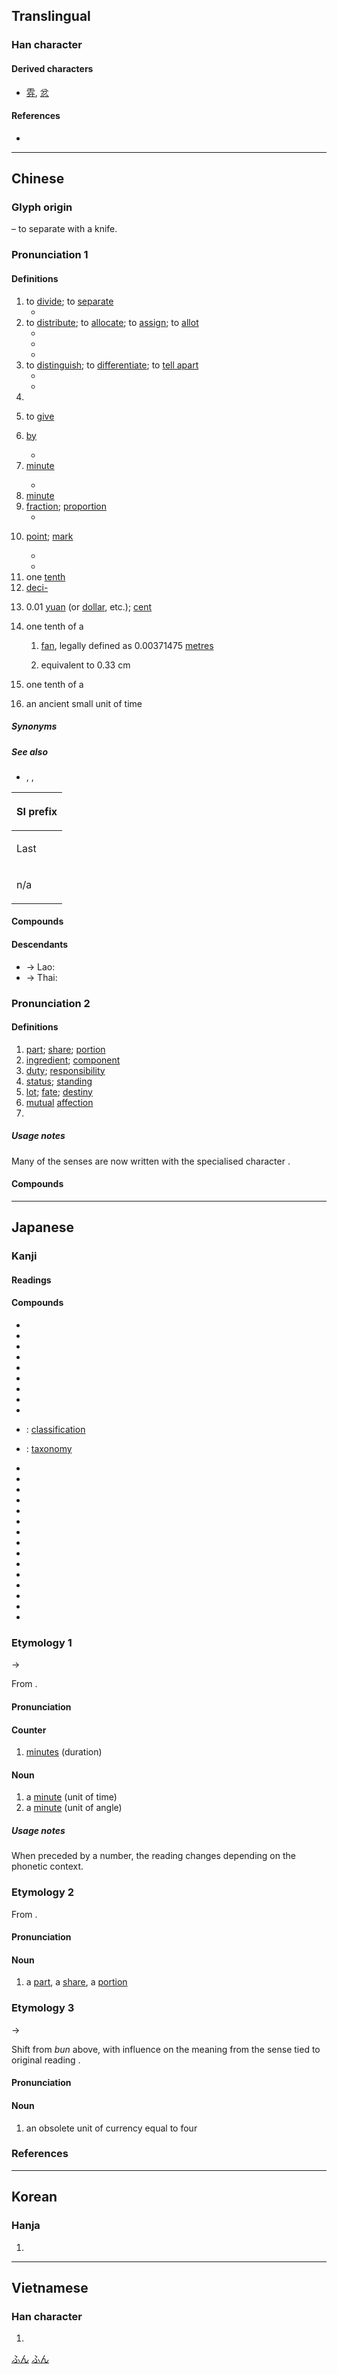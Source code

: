 {{also|份}}
{{character info/new}}
==Translingual==
{{stroke order|type=animate}}
{{stroke order|strokes=4}}

===Han character===
{{Han char|rn=18|rad=刀|as=02|sn=4|four=80227|canj=CSH|ids=⿱八刀}}

====Derived characters====
* [[雰]], [[忿]]

====References====
* {{Han ref|kx=0136.040|dkj=01853|dj=0304.120|hdz=10321.030|uh=5206|ud=20998|bh=A4C0|bd=42176}}

----

==Chinese==
{{zh-forms}}

===Glyph origin===
{{Han etyl}}
{{Han compound|八|刀|ls=ic|t1=to separate|t2=knife}} – to separate with a knife.

===Pronunciation 1===
{{zh-pron
|m=fēn,er=y
|c=fan1
|h=pfs=pûn/fûn
|h_note=pûn - vernacular (“to divide; to separate; to distribute; to give; by”); fûn - literary
|md=buŏng/hŭng
|md_note=buŏng - vernacular; hŭng - literary
|mn=pun/hun
|mn_note=pun - vernacular; hun - literary
|mn-t=bung1/hung1
|mn-t_note=bung1 - vernacular; hung1 - literary
|w=1fen
|mc=1
|oc=1
|ma=y
|cat=v,h:prep,n
}}

====Definitions====
{{zh-hanzi}}

# to [[divide]]; to [[separate]]
#* {{zh-x|這 項 工作 分 兩 階段 進行。|This exercise is '''divided''' into two stages.}}
# to [[distribute]]; to [[allocate]]; to [[assign]]; to [[allot]]
#* {{zh-x|他 和 兒子 分 吃 了 一 張 比薩餅。|He '''shared''' a pizza with his son.}}
#* {{zh-x|他 和 我 一起 分 苹果。|He divided the apples with me.}}
#* {{zh-x|他們 分 到 了 一 幢 住房。|They were '''allotted''' a house to live in.}}
# to [[distinguish]]; to [[differentiate]]; to [[tell apart]]
#* {{zh-x|我 分 不 清 他們。他們 長 得 太 像 了。|I cannot '''tell them apart'''. They are very much alike.}}
#* {{zh-x|他 是 一 個 懦夫，一 個 分 不 清 蠻力 和 大丈夫 氣概 的 恃強凌弱 者。|He's a coward and a bully who confuses physical strength with manhood.}}
# {{zh-short|分手|to break up}}
# {{lb|zh|Hakka|Teochew}} to [[give]]
# {{lb|zh|Hakka|Teochew}} [[by]]
#* {{zh-x|分{pûn} 人 罵|to be scolded ('''by''' people)|H}}
# [[minute]] {{gloss|unit of time}}
#: {{zh-x|分鐘|minute}}
#* {{zh-x|現在 是 7 點 45 分。|It's quarter to eight now.}}
# [[minute]] {{gloss|unit of angle, 1/60 of a degree}}
# [[fraction]]; [[proportion]]
#* {{zh-l|分之|used to indicate a fraction}}
# {{lb|zh|sports|games}} [[point]]; [[mark]]
#* {{zh-x|本題 佔 五-十 分。|This question counts for 50 '''points'''.}}
#* {{zh-x|我 得 了 多少{shǎo} 分？|What's my '''score'''?}}
# one [[tenth]]
# [[deci-]] {{gloss|[[Appendix:SI units|SI unit]] prefix}}
# {{lb|zh|currency}} 0.01 [[yuan]] (or [[dollar]], etc.); [[cent]]
# one tenth of a {{zh-l|*寸}} {{gloss|a unit of length}}
## {{lb|zh|Hong Kong}} [[fan]], legally defined as 0.00371475 [[metre]]s
## {{lb|zh|Mainland}} {{zh-abbrev|市分|dot=,}} equivalent to 0.33 cm
# one tenth of a {{zh-l|*畝}} {{gloss|a unit of area}}
# {{lb|zh|historical}} an ancient small unit of time

=====Synonyms=====
{{zh-dial|給}}
{{zh-dial|被}}

=====See also=====
* {{sense|unit of length}} {{zh-l|丈}}, {{zh-l|尺}}, {{zh-l|寸}}
{| class="wikitable"
! colspan=3 | SI prefix
|-
! Last
!
! Next
|-
| n/a
| {{lang|zh|分}}
| {{l|zh|[[釐]]}}
|}

====Compounds====
{{zh-der|分歲|分關|分論|二分|分書|分句|分土|分寸|二分法|一百分|分母|分時|分錄|分配|分水嶺|分類|分流|俵分|一分|微分學|分證|分力|分杯羹|分級|分音|剖分|分相|分途|分角線|分豁|六分儀|切分音|公分子|分韻|分袂|分職|停分|區分|乖分|不十分|分界牌|分水隄|分筋術|八分儀|分解者|四分曆|分茅|分封|分器|分訴|四分衛|分組|分權|分秒|分擺|分夥|分區|分派|分辨|分剖|分張|十二分|劃分|分工|分身|分投|分析語|分岔|四分儀|分贓|分例|分紅|分界|分離|分裂|分布|分得|分針|分說|分至|分別|分向島|切分法|公分|分司|分類帳|分金|分曉|分巡|分命|惜分陰|微積分|分付|分解|公分母|分化|分攜|分號|分龍|帶分數|半分|微分|分限|得分|分潤|八分|分荊|學分費|分租|分解力|分破|分冊|分獻|分門書|分包|分題|分另|分畦|分蔥|對分|分秧|分炊|分合|分光儀|假分數|分北|分顏|分子力|分櫱|分批|四分律|分兵|分明|內分泌|二等分|分撥|口分|分利|分務|學分|分列式|中分|九分|克分子|分攤|分路|分齡|分辯|分娩|分爨|分色鏡|分背|分神福|分尼|分散|分大小|分駐所|不分曉|十分|分銷|分毫|分班|分襟|分手|分家|差分|分爭|夜分|化分|分崩|分部|分段|分教|分藩|分類學|分隔|分痛|分理|分神|分渾元|分歧|分單|分割|口分田|分光鏡|分科|分疏|分度規|平分|分高下|均分|三分|分細|分數|分子式|分肥|分道島|分釐卡|分錢|分校|分餾|分頭|分隸|分隊|分陰|分鐘|分鏡頭|分送|分身術|分身法|分路數|分規|分行|分落|分色|分至點|分發|分洪|分泌|分機|分桃|分析|分曹|分文|分支|分掌|分形|分居|分局|分劈|分則|分列|分公司|分俵|分茶|分甘|分享|分心|共分|分開|八九分|分析法|分擔|分頭兒|分店|分貝|分野|八分書|分憂|春分點|積分|百分比|滿分|沒分寸|核分裂|晝分|瓜分|秋分|百分點|真分數|百分制|有分寸|春分|秋分點|百分率|攤分|萬分|打分數|沒分豁|扣分|百分號|百分法|抽分|沒分曉|支分|狼分|烹分|積分學|百分數|擴分|繁分數|賀分|約分|記分員|記分|配分法|討分曉|約分數|自責分|簡分數|評分|說三分|計分|背多分|肯分的|通分|行分|等分|見分曉|分水|離分|分屍|加分|分行}}

====Descendants====
* → Lao: {{l|lo|ປັນ||divide, distribute}}
* → Thai: {{l|th|ปัน||divide, distribute}}

===Pronunciation 2===
{{zh-pron
|m=fèn,er=y
|c=fan6
|h=pfs=fun
|md=hông
|mn=hūn
|mn-t=hung7
|w=3ven
|dial=n
|mc=2
|oc=2
|ma=y
|cat=v,cls
}}

====Definitions====
{{zh-hanzi}}

# [[part]]; [[share]]; [[portion]]
# [[ingredient]]; [[component]]
# [[duty]]; [[responsibility]]
# [[status]]; [[standing]]
# [[lot]]; [[fate]]; [[destiny]]
# [[mutual]] [[affection]]
# {{zh-alt-form|份|''classifier''}}

=====Usage notes=====
Many of the senses are now written with the specialised character {{zh-l|份}}.

====Compounds====
{{zh-der|不分|夠分量|不良分子|名分|分義|分外|充分就業|句子成分|充分|危險分子|半師之分|分量|志分|保全處分|大部分|安分守紀|分外眼紅|分淺緣薄|定分|一分子|分外夭夭|分際|假處分|全分|不安本分|分上|出分子|大分|性分|堂分姑娘|恐怖分子|循分|後加成分|待時守分|分緣|引分|不知分限|一部分|年分|安分守己|分內事|分資|不安分|強制處分|契分|命分|守分|多分|嫌疑分子|做分上|天分|地分|安守本分|保安處分|交分|分內|去就之分|分子|恰如其分|分薄緣慳|右翼分子|壞分子|便宜處分|宵分|分兒|分淺緣慳|分定|安分|不守本分|房分|省分|拿身分|月分|時分|月分牌|甘分|極端分子|搭分兒|明分|潛伏分子|成分|生死分定|甘分隨時|投分|本分|知識分子|湊分子|積極分子|科分|本本分分|投機分子|生分|摻分子|熟分|核心分子|盡本分|掌燈時分|易刑處分|應繼分|房分兄弟|本分錢|界分|甘貧守分|有分教|止足之分|才分|狂熱分子|水分|涯分|破分|活動分子|活分|懲戒處分|撚分子|應分|有分兒|有分|矯正處分|本分事|薄分|鹽分地帶|腐化分子|香分|雙重身分|糖分|養分|過分|菁英分子|身分證|行政處分|隨分|討分上|黃昏時分|義分|附加成分|說分上|身分|鼎元之分|肥分|非分|職分|緣分|面分|額分|竭分|自分|重要分子|緊急處分|鬥分子|部分法|逾分|諳分|身分認證|緣慳分淺|鹽分|處分}}

{{zh-cat|Beginning}}

----

==Japanese==

===Kanji===
{{ja-kanji|grade=2|rs=刀02}}

====Readings====
{{ja-readings
|goon=ぶん, ふん
|kanon=ふん
|kanyoon=ぶ
|kun=わ-かる, わ-かれる, わ-ける, わ-かつ
|nanori=いた, わけ
}}

====Compounds====
{{der-top|Compounds}}
* {{ja-r|分割|ぶんかつ}}
* {{ja-r|分詞|ぶんし}}
* {{ja-r|分数|ぶんすう}}
* {{ja-r|分析|ぶんせき}}
* {{ja-r|分布|ぶんぷ}}
* {{ja-r|分別|ふんべつ}}
* {{ja-r|分野|ぶんや}}
* {{ja-r|分離|ぶんり}}
* {{ja-r|分立|ぶんりつ}}
* {{ja-r|分類|ぶんるい}}: [[classification]]
* {{ja-r|分類学|ぶんるいがく}}: [[taxonomy]]
* {{ja-r|過分|かぶん}}
* {{ja-r|区分|くぶん}}
* {{ja-r|気分|きぶん}}
* {{ja-r|十分|じっぷん}}
* {{ja-r|充分|じゅうぶん}}
* {{ja-r|秋分|しゅうぶん}}
* {{ja-r|春分|しゅんぶん}}
* {{ja-r|成分|せいぶん}}
* {{ja-r|存分|ぞんぶん}}
* {{ja-r|多分|たぶん}}
* {{ja-r|半分|はんぶん}}
* {{ja-r|不可分|ふかぶん}}
* {{ja-r|自分|じぶん}}
* {{ja-r|養分|ようぶん}}
* {{ja-r|区%分|く%わけ}}
{{der-bottom}}

===Etymology 1===
{{ja-kanjitab|yomi=o|ふん}}

{{IPAchar|/pun/}} → {{IPAchar|/fun/}}

From {{der|ja|ltc|-|sort=ふん}} {{ltc-l|分|gloss=a minute|id=1}}.

====Pronunciation====
{{ja-pron|yomi=goon|ふん|acc=1|acc_ref=DJR}}

====Counter====
{{ja-pos|counter|ふん}}

# [[minute]]s (duration)

====Noun====
{{ja-noun|ふん}}

# a [[minute]] (unit of time)
# a [[minute]] (unit of angle)

=====Usage notes=====
When preceded by a number, the reading changes depending on the phonetic context.
{{ja-minutes}}

===Etymology 2===
{{ja-kanjitab|yomi=o|ぶん}}

From {{der|ja|ltc|-|sort=ふん}} {{ltc-l|分|gloss=a minute|id=2}}.

====Pronunciation====
{{ja-pron|yomi=goon|ぶん|acc=1|acc_ref=DJR}}

====Noun====
{{ja-noun|ぶん}}

# a [[part]], a [[share]], a [[portion]]
#: {{ja-usex|このケーキは君の'''分'''だよ。|この ケーキ は きみ の '''ぶん''' だ よ。|This piece of cake is your '''portion'''.}}

===Etymology 3===
{{ja-kanjitab|yomi=o|ぶ}}

{{IPAchar|/bun/}} → {{IPAchar|/bu/}}

Shift from ''bun'' above, with influence on the meaning from the {{cog|ltc|-}} sense tied to original {{cog|ltc|-}} reading {{IPAchar|/pɨun/}}.

====Pronunciation====
{{ja-pron|yomi=kanyo|ぶ|acc=0|acc_ref=DJR}}

====Noun====
{{ja-noun|ぶ}}

# an obsolete unit of currency equal to four {{ja-r|両|りょう}}

===References===
<references/>

[[Category:Japanese basic words|ふん]]
[[Category:ja:Time|ふん]]

----

==Korean==

===Hanja===
{{ko-hanja/new|나누다|나눌|분}}

# {{defn|lang=ko|sort=刀02}}

----

==Vietnamese==

===Han character===
{{vi-hantu|[[phân]], [[phận]], [[phần]]|rs=刀02}}

# {{defn|lang=vi|sort=刀02}}